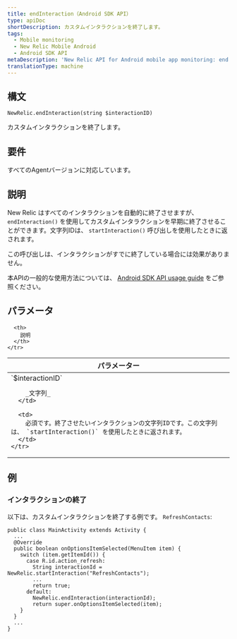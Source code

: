 ```yaml
---
title: endInteraction（Android SDK API）
type: apiDoc
shortDescription: カスタムインタラクションを終了します。
tags:
  - Mobile monitoring
  - New Relic Mobile Android
  - Android SDK API
metaDescription: 'New Relic API for Android mobile app monitoring: end a custom interaction.'
translationType: machine
---
```


## 構文

```
NewRelic.endInteraction(string $interactionID)
```

カスタムインタラクションを終了します。

## 要件

すべてのAgentバージョンに対応しています。

## 説明

New Relic はすべてのインタラクションを自動的に終了させますが、 `endInteraction()` を使用してカスタムインタラクションを早期に終了させることができます。文字列IDは、 `startInteraction()` 呼び出しを使用したときに返されます。

この呼び出しは、インタラクションがすでに終了している場合には効果がありません。

本APIの一般的な使用方法については、 [Android SDK API usage guide](/docs/mobile-monitoring/new-relic-mobile-android/install-configure/work-android-sdk-api) をご参照ください。

## パラメータ

<table>
  <thead>
    <tr>
      <th width="25%">
        パラメーター
      </th>

      <th>
        説明
      </th>
    </tr>
  </thead>

  <tbody>
    <tr>
      <td>
        `$interactionID`

        _文字列_
      </td>

      <td>
        必須です。終了させたいインタラクションの文字列IDです。この文字列は、 `startInteraction()` を使用したときに返されます。
      </td>
    </tr>
  </tbody>
</table>

## 例

### インタラクションの終了

以下は、カスタムインタラクションを終了する例です。 `RefreshContacts`:

```
public class MainActivity extends Activity {
  ...
  @Override
  public boolean onOptionsItemSelected(MenuItem item) {
    switch (item.getItemId()) {
      case R.id.action_refresh:
        String interactionId = NewRelic.startInteraction("RefreshContacts");
        ... 
        return true;
      default:
        NewRelic.endInteraction(interactionId);
        return super.onOptionsItemSelected(item);
    }
  }
  ...
}
```